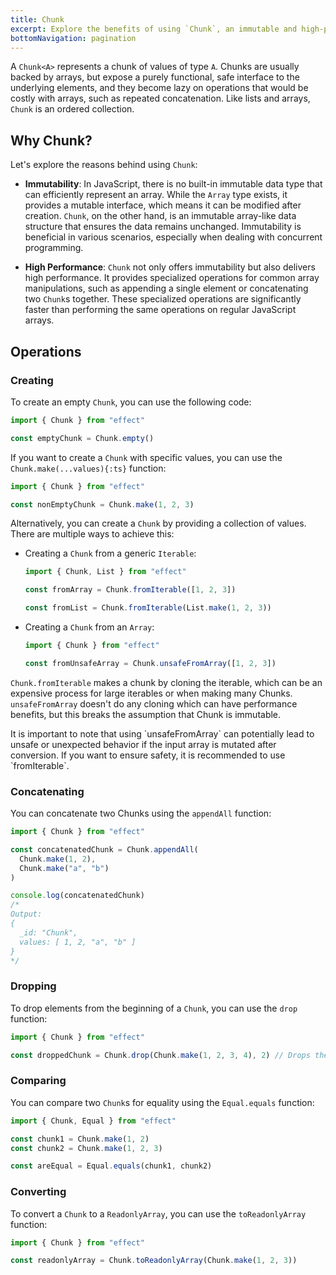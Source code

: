 ```yaml
---
title: Chunk
excerpt: Explore the benefits of using `Chunk`, an immutable and high-performance array-like data structure in JavaScript. Learn about its advantages, including immutability for concurrent programming and specialized operations for efficient array manipulations. Discover operations like creating, concatenating, dropping elements, comparing for equality, and converting to a `ReadonlyArray`.
bottomNavigation: pagination
---
```


A `Chunk<A>` represents a chunk of values of type `A`.
Chunks are usually backed by arrays, but expose a purely functional, safe interface to the underlying elements, and they become lazy on operations that would be costly with arrays, such as repeated concatenation. Like lists and arrays, `Chunk` is an ordered collection.

## Why Chunk?

Let's explore the reasons behind using `Chunk`:

- **Immutability**: In JavaScript, there is no built-in immutable data type that can efficiently represent an array. While the `Array` type exists, it provides a mutable interface, which means it can be modified after creation. `Chunk`, on the other hand, is an immutable array-like data structure that ensures the data remains unchanged. Immutability is beneficial in various scenarios, especially when dealing with concurrent programming.

- **High Performance**: `Chunk` not only offers immutability but also delivers high performance. It provides specialized operations for common array manipulations, such as appending a single element or concatenating two `Chunk`s together. These specialized operations are significantly faster than performing the same operations on regular JavaScript arrays.

## Operations

### Creating

To create an empty `Chunk`, you can use the following code:

```ts twoslash
import { Chunk } from "effect"

const emptyChunk = Chunk.empty()
```

If you want to create a `Chunk` with specific values, you can use the `Chunk.make(...values){:ts}` function:

```ts twoslash
import { Chunk } from "effect"

const nonEmptyChunk = Chunk.make(1, 2, 3)
```

Alternatively, you can create a `Chunk` by providing a collection of values. There are multiple ways to achieve this:

- Creating a `Chunk` from a generic `Iterable`:

  ```ts twoslash
  import { Chunk, List } from "effect"

  const fromArray = Chunk.fromIterable([1, 2, 3])

  const fromList = Chunk.fromIterable(List.make(1, 2, 3))
  ```

- Creating a `Chunk` from an `Array`:

  ```ts twoslash
  import { Chunk } from "effect"

  const fromUnsafeArray = Chunk.unsafeFromArray([1, 2, 3])
  ```

`Chunk.fromIterable` makes a chunk by cloning the iterable, which can be an expensive process for large iterables or when making many Chunks. `unsafeFromArray` doesn't do any cloning which can have performance benefits, but this breaks the assumption that Chunk is immutable.

<Warning>
  It is important to note that using `unsafeFromArray` can potentially lead to
  unsafe or unexpected behavior if the input array is mutated after
  conversion. If you want to ensure safety, it is recommended to use
  `fromIterable`.
</Warning>

### Concatenating

You can concatenate two Chunks using the `appendAll` function:

```ts twoslash
import { Chunk } from "effect"

const concatenatedChunk = Chunk.appendAll(
  Chunk.make(1, 2),
  Chunk.make("a", "b")
)

console.log(concatenatedChunk)
/*
Output:
{
  _id: "Chunk",
  values: [ 1, 2, "a", "b" ]
}
*/
```

### Dropping

To drop elements from the beginning of a `Chunk`, you can use the `drop` function:

```ts twoslash
import { Chunk } from "effect"

const droppedChunk = Chunk.drop(Chunk.make(1, 2, 3, 4), 2) // Drops the first 2 elements from the Chunk
```

### Comparing

You can compare two `Chunk`s for equality using the `Equal.equals` function:

```ts twoslash
import { Chunk, Equal } from "effect"

const chunk1 = Chunk.make(1, 2)
const chunk2 = Chunk.make(1, 2, 3)

const areEqual = Equal.equals(chunk1, chunk2)
```

### Converting

To convert a `Chunk` to a `ReadonlyArray`, you can use the `toReadonlyArray` function:

```ts twoslash
import { Chunk } from "effect"

const readonlyArray = Chunk.toReadonlyArray(Chunk.make(1, 2, 3))
```
